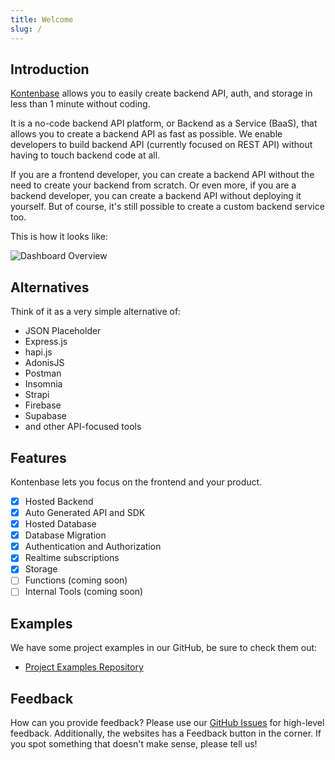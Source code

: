 ```yaml
---
title: Welcome
slug: /
---
```


## Introduction

[Kontenbase](https://kontenbase.com) allows you to easily create backend API, auth, and storage in less than 1 minute without coding.

It is a no-code backend API platform, or Backend as a Service (BaaS), that allows you to create a backend API as fast as possible. We enable developers to build backend API (currently focused on REST API) without having to touch backend code at all.

If you are a frontend developer, you can create a backend API without the need to create your backend from scratch. Or even more, if you are a backend developer, you can create a backend API without deploying it yourself. But of course, it's still possible to create a custom backend service too.

This is how it looks like:

![Dashboard Overview](./assets/kontenbase-overview.png)

## Alternatives

Think of it as a very simple alternative of:

- JSON Placeholder
- Express.js
- hapi.js
- AdonisJS
- Postman
- Insomnia
- Strapi
- Firebase
- Supabase
- and other API-focused tools

## Features

Kontenbase lets you focus on the frontend and your product.

- [x] Hosted Backend
- [x] Auto Generated API and SDK
- [x] Hosted Database
- [x] Database Migration
- [x] Authentication and Authorization
- [x] Realtime subscriptions
- [x] Storage
- [ ] Functions (coming soon)
- [ ] Internal Tools (coming soon)

## Examples

We have some project examples in our GitHub, be sure to check them out:

- [Project Examples Repository](https://github.com/kontenbase/kontenbase/tree/main/examples)

## Feedback

How can you provide feedback? Please use our [GitHub Issues](https://github.com/kontenbase/feedback) for high-level feedback. Additionally, the websites has a Feedback button in the corner. If you spot something that doesn't make sense, please tell us!
